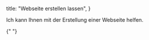 
  title: "Webseite erstellen lassen",
}

<Article title="Webseite erstellen lassen">
  Ich kann Ihnen mit der Erstellung einer Webseite helfen.

{" "}

<Kontaktieren />

</Article>
